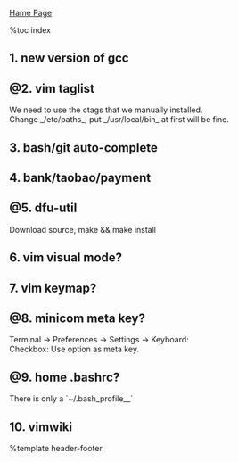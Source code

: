 [[index|Hame Page]]

%toc index

== 1. new version of gcc ==

== @2. vim taglist ==
We need to use the ctags that we manually installed.<br>
Change _/etc/paths_, put _/usr/local/bin_ at first will be fine.<br>

== 3. bash/git auto-complete ==

== 4. bank/taobao/payment ==

== @5. dfu-util ==
Download source, make && make install

== 6. vim visual mode? ==

== 7. vim keymap? ==

== @8. minicom meta key? ==
Terminal -> Preferences -> Settings -> Keyboard:<br>
Checkbox: Use option as meta key.<br>

== @9. home .bashrc? ==
There is only a `~/.bash_profile__`<br>

== 10. vimwiki ==

%template header-footer
